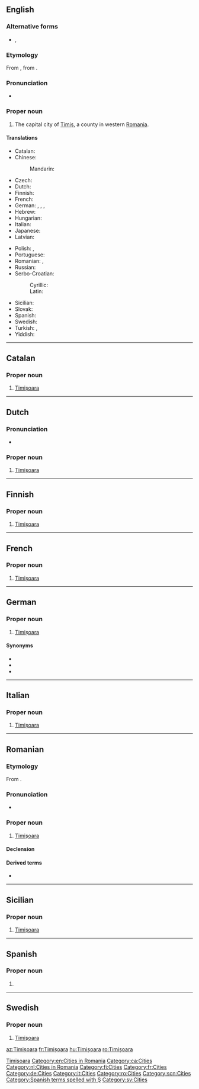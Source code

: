{{also|Timisoara}}
==English==
{{wikipedia}}

===Alternative forms===
* {{l|en|Timisoara}}, {{l|en|Timişoara}}

===Etymology===
From {{etyl|ro|en}} {{m|ro|Timișoara}}, from {{etyl|hu|en}} {{m|hu|Temesvár}}.

===Pronunciation===
* {{IPA|/ˌtimiˈʃwɑɹɑ/|lang=en}}

===Proper noun===
{{en-proper noun}}

# The capital city of [[w:Timiş|Timiș]], a county in western [[Romania]].

====Translations====
{{trans-top|city in Romania}}
* Catalan: {{t|ca|Timișoara}}
* Chinese:
*: Mandarin: {{t|cmn|蒂米什瓦拉|tr=Dìmǐshíwǎlā|sc=Hani}}
* Czech: {{t+|cs|Temešvár|m}}
* Dutch: {{t|nl|Timișoara}}
* Finnish: {{t|fi|Timișoara}}
* French: {{t+|fr|Timișoara|f}}
* German: {{t|de|Timișoara|n}}, {{t|de|Temeschburg|n}}, {{t|de|Temeswar|n}}, {{t|de|Temeschwar|n}}
* Hebrew: {{t|he|טימישוארה}}
* Hungarian: {{t+|hu|Temesvár}}
* Italian: {{t|it|Timișoara}}
* Japanese: {{t|ja|ティミショアラ|tr=Timishoara}}
* Latvian: {{t|lv|Timišoara|f}}
{{trans-mid}}
* Polish: {{t|pl|Timiszoara|f}}, {{t|pl|Temeszwar|m}} {{qualifier|archaic}}
* Portuguese: {{t|pt|Timisoara}}
* Romanian: {{t+|ro|Timișoara}}, {{t+|ro|Timişoara}} {{qualifier|older spelling}}
* Russian: {{t|ru|Тимишоа́ра|f}}
* Serbo-Croatian:
*: Cyrillic: {{t|sh|Темишвар|m|sc=Cyrl}}
*: Latin: {{t+|sh|Temišvar|m}}
* Sicilian: {{t|scn|Timișoara}}
* Slovak: {{t|sk|Temešvár|m}}
* Spanish: {{t|es|Timișoara}}
* Swedish: {{t|sv|Timișoara}}
* Turkish: {{t|tr|Tamışvar}}, {{t|tr|Temeşvar}}
* Yiddish: {{t|yi|טעמשוואַר}}
{{trans-bottom}}

[[Category:English terms spelled with Ș|Timisoara]]
[[Category:en:Cities in Romania]]

----

==Catalan==
{{wikipedia|lang=ca}}

===Proper noun===
{{ca-proper noun|f}}

# [[#English|Timișoara]]

[[Category:ca:Cities]]

----

==Dutch==
{{wikipedia|lang=nl}}

===Pronunciation===
* {{IPA|/ˌti.mi.ʃoː.ˈʋaːraː/|lang=nl}}

===Proper noun===
{{nl-proper noun}}

# [[#English|Timișoara]]

[[Category:nl:Cities in Romania]]

----

==Finnish==
{{wikipedia|lang=fi}}

===Proper noun===
{{fi-proper noun}}

# [[#English|Timișoara]]

[[Category:fi:Cities]]

----

==French==
{{wikipedia|lang=fr}}

===Proper noun===
{{fr-proper noun|f}}

# [[#English|Timișoara]]

[[Category:fr:Cities]]

----

==German==
{{wikipedia|lang=de}}

===Proper noun===
{{head|de|proper noun|g=f}}

# [[#English|Timișoara]]

====Synonyms====
* {{l|de|Temeschburg}}
* {{l|de|Temeswar}}
* {{l|de|Temeschwar}}

[[Category:de:Cities]]

----

==Italian==
{{wikipedia|lang=it}}

===Proper noun===
{{head|it|proper noun|g=f}}

# [[#English|Timișoara]]

[[Category:it:Cities]]

----

==Romanian==
{{wikipedia|lang=ro}}

===Etymology===
From {{etyl|hu|ro}} {{m|hu|Temesvár}}.

===Pronunciation===
* {{audio-IPA|Timisoara.ogg|/ti.miˈʃwa.ra/|lang=ro}}

===Proper noun===
{{head|ro|proper noun|g=f}}

# [[#English|Timișoara]]

====Declension====
{{ro-noun-f-ă|Timișoar|n=sg}}

====Derived terms====
* {{l|ro|timișorean}}

[[Category:ro:Cities]]

----

==Sicilian==
{{wikipedia|lang=scn}}

===Proper noun===
{{head|scn|proper noun|g=f}}

# [[#English|Timișoara]]

[[Category:scn:Cities]]

----

==Spanish==
{{wikipedia|lang=es}}

===Proper noun===
{{es-proper noun|f}}

# {{place|es|city|c/Romania|t1=Timișoara}}

[[Category:Spanish terms spelled with Ş]]

----

==Swedish==
{{wikipedia|lang=sv}}

===Proper noun===
{{head|sv|proper noun|g=n}}

# [[#English|Timișoara]]

[[Category:sv:Cities]]

[[az:Timișoara]]
[[fr:Timișoara]]
[[hu:Timișoara]]
[[ro:Timișoara]]